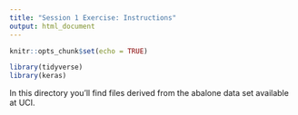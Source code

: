 ```yaml
---
title: "Session 1 Exercise: Instructions"
output: html_document
---
```


```r
knitr::opts_chunk$set(echo = TRUE)

library(tidyverse)
library(keras)
```

In this directory you'll find files derived from the abalone data set available at UCI.

